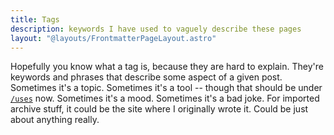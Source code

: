 ```yaml
---
title: Tags
description: keywords I have used to vaguely describe these pages
layout: "@layouts/FrontmatterPageLayout.astro"
---
```


Hopefully you know what a tag is, because they are hard to explain.
They're keywords and phrases that describe some aspect of a given post.
Sometimes it's a topic.
Sometimes it's a tool -- though that should be under [`/uses`][uses] now.
Sometimes it's a mood.
Sometimes it's a bad joke.
For imported archive stuff, it could be the site where I originally wrote it.
Could be just about anything really.

[uses]: /uses/

<TagsListing />
